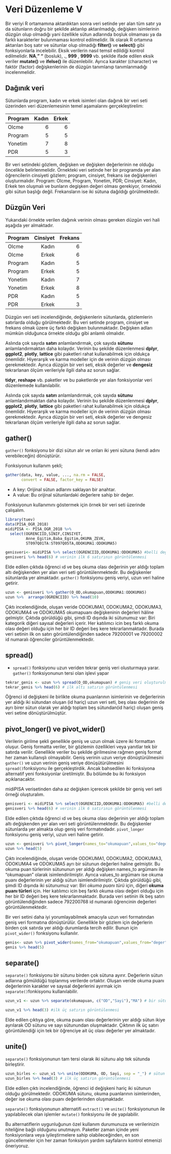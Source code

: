# Veri Düzenleme V

Bir veriyi R ortamamına aktardıktan sonra veri setinde yer alan tüm satır ya da sütunların doğru bir şekilde aktarılıp aktarılmadığı, değişken isimlerinin düzgün olup olmadığı yani özellikle sütun adlarında boşluk olmaması ya da farklı karakterler bulunmaması kontrol edilmelidir. İlk olarak R ortamına aktarılan boş satır ve sütunlar olup olmadığı **filter()** ve **select()** gibi fonksiyonlarla incelebilir. Eksik verilerin nasıl temsil edildiği kontrol edilmelidir. **NA**,**" "** (bosluk), **.**, **999** , **9999** vb. şekilde ifade edilen eksik veriler **mutate()** ve **ifelse()** ile düzenlebilir.  Ayrıca karakter (character) ve faktör (factor) değişkenlerinin de düzgün tanımlanıp tanımlanmadığı incelenmelidir.

## Dağınık veri

Sütunlarda program, kadın ve erkek isimleri olan dağınık bir veri seti üzerinden veri düzenlemesinin temel aşamalarını gerçekleştirelim:

| **Program** | **Kadın** | **Erkek** |
|-------------|----------:|----------:|
| Olcme       |         6 |         6 |
| Program     |         5 |         5 |
| Yonetim     |         7 |         8 |
| PDR         |         5 |         3 |

Bir veri setindeki gözlem, değişken ve değişken değerlerinin ne olduğu öncelikle belirlenmelidir. Örnekteki veri setinde her bir programda yer alan öğrencilerin cinsiyeti gözlem; program, cinsiyet, frekans ise değişkenleri oluşturmalıdır. Program: Olcme, Program, Yonetim, PDR; Cinsiyet: Kadın, Erkek ten oluşmalı ve bunların degişken değeri olması gerekiyor, örnekteki gibi sütun başlığı değil. Frekansların ise iki sütuna dağıldığı görülmektedir.

## Düzgün Veri

Yukarıdaki örnekte verilen dağınık verinin olması gereken düzgün veri hali aşağıda yer almaktadır.

| **Program** | **Cinsiyet** | **Frekans** |
|-------------|-------------:|------------:|
| Olcme       |        Kadın |           6 |
| Olcme       |        Erkek |           6 |
| Program     |        Kadın |           5 |
| Program     |        Erkek |           5 |
| Yonetim     |        Kadın |           7 |
| Yonetim     |        Erkek |           8 |
| PDR         |        Kadın |           5 |
| PDR         |        Erkek |           3 |

Düzgün veri seti incelendiğinde, değişkenlerin sütunlarda, gözlemlerin satırlarda olduğu görülmektedir. Bu veri setinde program, cinsiyet ve frekans olmak üzere üç farklı değişken bulunmaktadır. Değişken adları mümkün olduğunca örnekte olduğu gibi anlamlı olmalıdır.

Aslında çok sayıda **satırı** anlamlandırmak, çok sayıda **sütunu** anlamlandırmaktan daha kolaydır. Verinin bu şekilde düzenlenmesi **dplyr**, **ggplot2**, **plotly**, **lattice** gibi paketleri rahat kullanabilmek için oldukça önemlidir. Hiyerarşik ve karma modeller için de verinin düzgün olması gerekmektedir. Ayrıca düzgün bir veri seti, eksik değerler ve **dengesiz** tekrarlanan ölçüm verileriyle ilgili daha az sorun sağlar.

**tidyr**, **reshape** vb. paketler ve bu paketlerde yer alan fonksiyonlar veri düzenlemede kullanılabilir.


Aslında çok sayıda **satırı** anlamlandırmak, çok sayıda **sütunu** anlamlandırmaktan daha kolaydır. Verinin bu şekilde düzenlenmesi **dplyr**, **ggplot2**, **plotly**, **lattice** gibi paketleri rahat kullanabilmek için oldukça önemlidir. Hiyerarşik ve karma modeller için de verinin düzgün olması gerekmektedir. Ayrıca düzgün bir veri seti, eksik değerler ve dengesiz tekrarlanan ölçüm verileriyle ilgili daha az sorun sağlar.

## gather()

`gather()` fonksiyonu bir dizi sütun alır ve onları iki yeni sütuna (kendi adını verebileceğin) dönüştürür.

Fonksiyonun kullanım şekli;

```r
gather(data, key, value, ..., na.rm = FALSE, 
       convert = FALSE, factor_key = FALSE)
```

-   A key: Orijinal sütun adlarını saklayan bir anahtar.
-   A value: Bu orijinal sütunlardaki değerlere sahip bir değer.

Fonksiyonun kullanımını göstermek için örnek bir veri seti üzerinde çalışalım.

```r
library(tuev)
data(PISA_OGR_2018)
midiPISA <- PISA_OGR_2018 %>% 
  select(OGRENCIID,SINIF,CINSIYET,
         Anne_Egitim,Baba_Egitim,OKUMA_ZEVK,
         ST097Q01TA:ST097Q05TA,ODOKUMA1:ODOKUMA5)

genisveri<- midiPISA %>% select(OGRENCIID,ODOKUMA1:ODOKUMA5) #belli değişkenlerin seçilmesi
genisveri %>% head(6) # verinin ilk 6 satırının görüntülenmesi
```

Elde edilen çıktıda öğrenci ıd ve beş okuma olası değerinin yer aldığı toplam altı değişkenden yer alan veri seti görüntülenmektedir. Bu değişkenler sütunlarda yer almaktadır. `gather()` fonksiyonu geniş veriyi, uzun veri haline getirir.

```r
uzun <- genisveri %>% gather(O_OD,okumapuan,ODOKUMA1:ODOKUMA5)
uzun %>%  arrange(OGRENCIID) %>% head(10)
```

Çıktı incelendiğinde, oluşan veride ODOKUMA1, ODOKUMA2, ODOKUMA3, ODOKUMA4 ve ODOKUMA5 okumapuanı değişkeninin değerleri hâline gelmiştir. Çıktıda görüldüğü gibi, şimdi ID dışında iki sütunumuz var: Biri kategorik diğeri sayısal değerleri içerir. Her katılımcı icin beş farklı okuma olası değeri olduğu için her bir ID değeri beş kere tekrarlanmaktadır. Burada veri setinin ilk on satırı görüntülendiğinden sadece 79200001 ve 79200002 id numaralı öğrenciler görüntülenmektedir.

## spread()

-   `spread()` fonksiyonu uzun veriden tekrar geniş veri olusturmaya yarar. `gather()` fonksiyonunun tersi olan işlevi yapar

```r
tekrar_genis <- uzun %>% spread(O_OD,okumapuan) # geniş veri oluşturulması
tekrar_genis %>% head(6) # ilk altı satırın görüntülenmesi
```

Öğrenci id değişkeni ile birlikte okuma puanlarının isimlerinin ve değerlerinin yer aldığı iki sütundan oluşan (id hariç) uzun veri seti, beş olası değerinin de ayrı birer sütun olarak yer aldığı toplam beş sütundan(id hariç) oluşan geniş veri setine dönüştürülmüştür.

## pivot_longer() ve pivot_wider() 

Verilerin girilme şekli genellikle geniş ve uzun olmak üzere iki formattan oluşur. Geniş formatta veriler, bir gözlemin özellikleri veya yanıtlar tek bir satırda verilir. Genellikle veriler bu şekilde girilmesine rağmen geniş format her zaman kullanışlı olmayabilir. Geniş verinin uzun veriye dönüştürülmesini `gather()` ve uzun verinin geniş veriye dönüşütürülmesini `spread()`fonksiyonu ile gerçekleştirdik. Ancak bahsedilen iki fonksiyona alternatif yeni fonksiyonlar üretilmiştir. Bu bölümde bu iki fonksiyon açıklanacaktır.


midiPISA verisetinden daha az değişken içerecek şekilde bir geniş veri seti örneği oluşturalım.

```r
genisveri <- midiPISA %>% select(OGRENCIID,ODOKUMA1:ODOKUMA5) #belli değişkenlerin seçilmesi
genisveri %>% head(6) # verinin ilk 6 satırının görüntülenmesi
```

Elde edilen çıktıda öğrenci ıd ve beş okuma olası değerinin yer aldığı toplam altı değişkenden yer alan veri seti görüntülenmektedir. Bu değişkenler sütunlarda yer almakta olup geniş veri formatındadır. `pivot_longer` fonksiyonu geniş veriyi, uzun veri haline getirir.

```r
uzun <- genisveri %>% pivot_longer(names_to="okumapuan",values_to="deger",cols=ODOKUMA1:ODOKUMA5)
uzun %>% head(5)
```

Çıktı incelendiğinde, oluşan veride ODOKUMA1, ODOKUMA2, ODOKUMA3, ODOKUMA4 ve ODOKUMA5 ayrı bir sütunun değerleri haline gelmiştir. Bu okuma puan türlerinin sütununun yer aldığı değişken names_to argümanı ile "okumapuan" olarak isimlendirilmiştir. Ayrıca values_to argümanı ise okuma puanı değerlerinin yer aldığı sütun isimlendirilmiştir. Çıktıda görüldüğü gibi, şimdi ID dışında iki sütunumuz var: Biri *okuma puanı türü* için, diğeri **okuma puanı türleri** için. Her katılımcı icin beş farklı okuma olası değeri olduğu için her bir ID değeri beş kere tekrarlanmaktadır. Burada veri setinin ilk beş satırı görüntülendiğinden sadece 792200768 id numaralı öğrencinin değerleri görüntülenmektedir.

Bir veri setini daha iyi yorumlayabilmek amacıyla uzun veri formatından geniş veri formatına dönüştürülür. Genellikle bir gözlem için değerlerin birden çok satırda yer aldığı durumlarda tercih edilir. Bunun için `pivot_wider()` fonksiyonu kullanılır.

```r
genis<- uzun %>% pivot_wider(names_from="okumapuan",values_from="deger")
genis %>% head(5)
```

## separate()

`separate()` fonksiyonu bir sütunu birden çok sütuna ayırır. Değerlerin sütun adlarına gömüldüğü toplanmış verilerde ortaktır. Oluşan veride okuma puanı değerlerinin karakter ve sayısal değerlerini ayırmak için `separate()`fonkisyonu kullanılabilir.

```r
uzun_v1 <- uzun %>% separate(okumapuan, c("OD","Sayi"),"MA") # bir sütunu iki sütuna ayırma

uzun_v1 %>% head(3) #ilk üç satırın görüntülenmesi
```

Elde edilen çıktıya göre, okuma puanı olası değerlerinin yer aldığı sütun ikiye ayrılarak OD sütunu ve sayı sütunundan oluşmaktadır. Çıktının ilk üç satırı görüntülendiği için tek bir öğrenciye ait üç olası değerler yer almaktadır.

## unite()

`separate()` fonksiyonunun tam tersi olarak iki sütunu alıp tek sütunda birleştirir.

```r
uzun_birles <- uzun_v1 %>% unite(ODOKUMA, OD, Sayi, sep = "_") # sütun birleştirmenin yapılması
uzun_birles %>% head(3) # ilk üç satırın görüntülenmesi
```

Elde edilen çıktı incelendiğinde, öğrenci id değişkeni hariç iki sütunun olduğu görülmektedir. ODOKUMA sütunu, okuma puanlarının isimlerinden, değer ise okuma olası puanı değerlerinden oluşmaktadır.

`separate()` fonksiyonunun alternatifi `extract()`   ve `unite()`   fonksiyonunun ile yapılabilecek olan işlemler `mutate()` fonksiyonu ile de yapılabilir.

Bu alternatiflerin uygunluğunun özel kullanım durumunuza ve verilerinizin niteliğine bağlı olduğunu unutmayın. Paketler zaman içinde yeni fonksiyonlara veya iyileştirmelere sahip olabileceğinden, en son güncellemeler için her zaman fonksiyon yardım sayfalarını kontrol etmenizi öneriyoruz.

